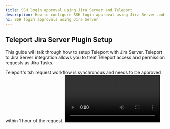 ```yaml
---
title: SSH login approval using Jira Server and Teleport
description: How to configure SSH login approval using Jira Server and Teleport
h1: SSH login approvals using Jira Server
---
```


## Teleport Jira Server Plugin Setup

This guide will talk through how to setup Teleport with Jira Server. Teleport to Jira Server integration allows you to treat Teleport access and permission requests as Jira Tasks.

<Admonition type="note">
  Teleport's tsh request workflow is synchronous and needs to be approved within 1 hour of the request.
</Admonition>

<video controls>
  <source
    src="../../../img/enterprise/plugins/jira/jira-server.mp4"
    type="video/mp4"
  />

  <source
    src="../../../img/enterprise/plugins/jira/jira-server.webm"
    type="video/webm"
  />

  Your browser does not support the video tag.
</video>

## Setup

### Prerequisites

- A running Teleport Cluster
- Admin Privileges with access and control of [`tctl`](https://gravitational.com/teleport/docs/cli-docs/#tctl)
- Jira Server installation with owner privileges, specifically to setup webhooks, issue types, and workflows. This plugin has been tested with Jira Software 8.8.0

### Create an access-plugin role and user within Teleport

First off, using an existing Teleport Cluster, we are going to create a new Teleport User and Role to access Teleport.

#### Create User and Role for access

Log into Teleport Authentication Server, this is where you normally run `tctl`. Create a
new user and role that only has API access to the `access_request` API. The below script
will create a yaml resource file for a new user and role.

```bash
$ cat > rscs.yaml <<EOF
kind: user
metadata:
  name: access-plugin-jira
spec:
  roles: ['access-plugin-jira']
version: v2
---
kind: role
metadata:
  name: access-plugin-jira
spec:
  allow:
    rules:
      - resources: ['access_request']
        verbs: ['list','read','update']
    # teleport currently refuses to issue certs for a user with 0 logins,
    # this restriction may be lifted in future versions.
    logins: ['access-plugin-jira']
version: v3
EOF

# ...
$ tctl create -f rscs.yaml
```

#### Export access-plugin Certificate

Teleport Plugin uses the `access-plugin-jira` role and user to perform the approval. We export the identity files, using [`tctl auth sign`](https://gravitational.com/teleport/docs/cli-docs/#tctl-auth-sign).

```bash
$ tctl auth sign --format=tls --user=access-plugin-jira --out=auth --ttl=8760h
# ...
```

The above sequence should result in three PEM encoded files being generated: auth.crt, auth.key, and auth.cas (certificate, private key, and CA certs respectively).  We'll reference the auth.crt, auth.key, and auth.cas files later when [configuring the plugins](#configuration-file).

<Admonition
  type="note"
  title="Certificate Lifetime"
>
  By default, [`tctl auth sign`](https://gravitational.com/teleport/docs/cli-docs/#tctl-auth-sign) produces certificates with a relatively short lifetime. For production deployments, the `--ttl` flag can be used to ensure a more practical certificate lifetime. `--ttl=8760h` exports a 1 year token
</Admonition>

### Setting up your Jira Server instance

#### Creating a Project

Teleport Jira Plugin relies on your Jira project having a board with at least three statuses (columns): Pending, Approved, and Denied. It's therefore the easiest scenario to create a new Jira project for Teleport to use.

The specific type of project you choose when you create it doesn't matter, as long as you can setup a Kanban Board for it, but we recommend that you go with Kanban Software Development — this will reduce the amount of setup work you'll have to do and provide the board out of the box.

You'll need the project key for the Teleport plugin settings later on. It's usually a 3 character code for the project.

#### Setting up Request ID field on Jira

Teleport stores the request metadata in a special Jira custom field that must be named teleportAccessRequestId. To create that field, go to Administration -> Issues -> Custom Fields -> Add Custom Field.

Name the field `teleportAccessRequestId`, and choose Text Field (single line) as the field type. Assign the field to your project, or make it global. Teleport Access Request ID is an internal field and it's not supposed to be edited by users, so you can leave the Screens section blank. That means that the field won't show up in Jira UI.

Go to Project Settings -> Fields and make sure that the `teleportAccessRequestId` field shows up on the list of fields available in this project.

#### Setting up the status board

The default Jira Software workflow has a different board setup from what Teleport needs, so we'll setup another workflow and assign that workflow to the project board.

Go to Administration -> Workflows. You can choose to add a new workflow (recommended), or edit the existing workflow, it'll be called Software Simplified Workflow for Project NAME by default. It's only used in your single project, so it's safe to edit it.

Edit the workflow to have these three states:

1. Pending
2. Approved
3. Denied
   The rules of the workflow must meet these requirements:

- New created issues should be in Pending state.
- It should be possible to move from Pending to Approved
- It should be possible to move from Pending to Declined.
- You can choose to make the workflow strict and restrict moving requests from Approved state to Declined state and vice versa, or leave that flexible. Teleport will only change the request status once, i.e. the first time the request is approved or denied on your Jira board.

With Workflow editor you can setup who can approve or deny the request based on their Jira user permissions. We won't cover that in this guide as it mostly relates to Jira settings. By default Teleport will allow anyone who can use the workflow to approve or deny the request.

Go to your Project Settings -> Workflows, and make sure that your workflow that you just created or edited is applied to the project you'll use for Teleport integration.

### Setting up the webhook

Teleport Jira Plugin will listen for a webhook that Jira Server sends when a request is approved or denied. Go to Settings -> System -> Webhooks to setup the webhook. The webhook needs to be sent when issues are updated or deleted.

#### Configuring the Teleport Jira Plugin for Jira Server

## Installing

We recommend installing the Teleport Plugins alongside the Teleport Proxy. This is an ideal
location as plugins have a low memory footprint, and will require both public internet access
and Teleport Auth access.  We currently only provide linux-amd64 binaries, you can also
compile these plugins from [source](https://github.com/gravitational/teleport-plugins/tree/master/access/jira).

```bash
$ wget https://get.gravitational.com/teleport-access-jira-v{{ teleport.plugin.version }}-linux-amd64-bin.tar.gz
$ tar -xzf teleport-access-jira-v{{ teleport.plugin.version }}-linux-amd64-bin.tar.gz
$ cd teleport-access-jira/
$ sudo ./install
# Teleport Jira Plugin binaries have been copied to /usr/local/bin
# You can run teleport-jira configure > /etc/teleport-jira.toml to bootstrap your config file.
$ which teleport-jira
/usr/local/bin/teleport-jira
```

Run `sudo ./install` in from 'teleport-jira' or place the executable in the appropriate `/usr/bin` or `/usr/local/bin` on the server installation.

### Configuration file

Teleport Jira Plugin uses a config file in TOML format. Generate a boilerplate config by
running the following command:

```bash
$ teleport-jira configure > teleport-jira.toml
$ sudo mv teleport-jira.toml /etc
```

By default, Jira Teleport Plugin will use a config in `/etc/teleport-jira.toml`, and you can override it with `-c config/file/path.toml` flag.

```toml
{!examples/resources/plugins/teleport-jira.toml!}
```

The `[teleport]` section describes where is the teleport service running, and what keys should the plugin use to authenticate itself. Use the keys that you've generated [above in exporting your Certificate section](#export-access-plugin-certificate).

The `[jira]` section requires a few things:

1. Your Jira Cloud or Jira Server URL. For Jira Cloud, it looks something like yourcompany.atlassian.net.
2. Your username on Jira, i.e. benarent **Note: Not your email address.**
3. Your Jira API token. **For Jira Server, this is a password.  it's a good idea to create a separate user record with permissions limited to accessing this particular project board, and use this with the bot.**
4. And the Jira Project key, available in Project settings.

`[http]` setting block describes how the Plugin's HTTP server works. The HTTP server is responsible for listening for updates from Jira, and processing updates, like when someone drags a task from Inbox to Approved column.

You must provide an address the server should listen on, and a certificate to use, unless you plan on running with `--insecure-no-tls`, which we don't recommend in production.

## Testing

You should be able to run the Teleport plugin now!

```bash
teleport-jira start
INFO   Starting Teleport Access JIRAbot 0.1.0-alpha.3:teleport-jira-v0.1.0-alpha.3-0-gea1ef8e jira/app.go:74
# DEBU   Checking Teleport server version jira/app.go:150
# DEBU   Starting JIRA API health check... jira/app.go:111
# DEBU   Checking out JIRA project... jira/bot.go:145
# DEBU   Found project "TEL1": "Tel-kb" jira/bot.go:150
# DEBU   Checking out JIRA project permissions... jira/bot.go:152
# DEBU   JIRA API health check finished ok jira/app.go:117
# DEBU   Starting secure HTTPS server on 66.66.66.66:8081 utils/http.go:235
# DEBU   Watcher connected access/service_job.go:62
```

The log output should look familiar to what Teleport service logs. You should see that it connected to Teleport, and is listening for new Teleport requests and Jira webhooks.

Go ahead and test it:

```bash
tsh login --request-roles=admin
```

That should create a new permission request on Teleport (you can test if it did with `tctl request ls` ), and you should see a new task on your Jira project board.

### Setup with SystemD

In production, we recommend starting teleport plugin daemon via an init system like systemd .
Here's the recommended Teleport Plugin service unit file for systemd:

```bash
{!examples/systemd/plugins/teleport-jira.service!}
```

Save this as `teleport-jira.service`.

## Audit Log

The plugin will let anyone with access to the Jira board approve or deny requests, so it's important to review Teleport's audit log.

## Feedback

If you have any issues with this plugin please create an [issue here](https://github.com/gravitational/teleport-plugins/issues/new).

